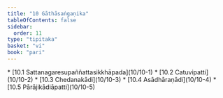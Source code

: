 ```yaml
---
title: "10 Gāthāsaṅgaṇika"
tableOfContents: false
sidebar:
  order: 11
type: "tipitaka"
basket: "vi"
book: "pari"
---
```



<DynamicBreadcrumb />



<TableOfContents book="pari" section="10">
* [10.1 Sattanagaresupaññattasikkhāpada](10/10-1)
* [10.2 Catuvipatti](10/10-2)
* [10.3 Chedanakādi](10/10-3)
* [10.4 Asādhāraṇādi](10/10-4)
* [10.5 Pārājikādiāpatti](10/10-5)
</TableOfContents>